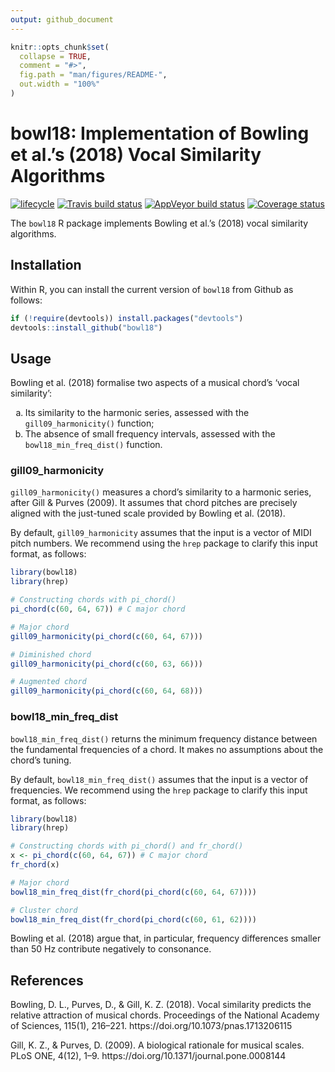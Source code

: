 ```yaml
---
output: github_document
---
```


<!-- README.md is generated from README.Rmd. Please edit that file -->

```r
knitr::opts_chunk$set(
  collapse = TRUE,
  comment = "#>",
  fig.path = "man/figures/README-",
  out.width = "100%"
)
```
# bowl18: Implementation of Bowling et al.'s (2018) Vocal Similarity Algorithms

[![lifecycle](https://img.shields.io/badge/lifecycle-maturing-blue.svg)](https://www.tidyverse.org/lifecycle/#maturing)
[![Travis build status](https://travis-ci.org/pmcharrison/bowl18.svg?branch=master)](https://travis-ci.org/pmcharrison/bowl18)
[![AppVeyor build status](https://ci.appveyor.com/api/projects/status/github/pmcharrison/bowl18?branch=master&svg=true)](https://ci.appveyor.com/project/pmcharrison/bowl18)
[![Coverage status](https://coveralls.io/repos/github/pmcharrison/bowl18/badge.svg)](https://coveralls.io/r/pmcharrison/bowl18?branch=master)

The `bowl18` R package implements Bowling et al.'s (2018)
vocal similarity algorithms.

## Installation

Within R, you can install the current version of `bowl18` from Github as follows:

``` r
if (!require(devtools)) install.packages("devtools")
devtools::install_github("bowl18")
```

## Usage

Bowling et al. (2018) formalise two aspects of a musical chord's
'vocal similarity':

a) Its similarity to the harmonic series, 
assessed with the `gill09_harmonicity()` function;
b) The absence of small frequency intervals,
assessed with the `bowl18_min_freq_dist()` function.

### gill09_harmonicity

`gill09_harmonicity()` measures a chord's similarity to a harmonic series,
after Gill & Purves (2009).
It assumes that chord pitches are precisely 
aligned with the just-tuned scale provided by Bowling et al. (2018).

By default, `gill09_harmonicity` assumes that the input 
is a vector of MIDI pitch numbers.
We recommend using the `hrep` package to clarify this input format, as follows:

```r
library(bowl18)
library(hrep)

# Constructing chords with pi_chord()
pi_chord(c(60, 64, 67)) # C major chord

# Major chord
gill09_harmonicity(pi_chord(c(60, 64, 67)))

# Diminished chord
gill09_harmonicity(pi_chord(c(60, 63, 66)))

# Augmented chord
gill09_harmonicity(pi_chord(c(60, 64, 68)))
```

### bowl18_min_freq_dist

`bowl18_min_freq_dist()` returns the minimum frequency distance between
the fundamental frequencies of a chord.
It makes no assumptions about the chord's tuning.

By default, `bowl18_min_freq_dist()` assumes that the input 
is a vector of frequencies.
We recommend using the `hrep` package to clarify this input format, as follows:

```r
library(bowl18)
library(hrep)

# Constructing chords with pi_chord() and fr_chord()
x <- pi_chord(c(60, 64, 67)) # C major chord
fr_chord(x) 

# Major chord
bowl18_min_freq_dist(fr_chord(pi_chord(c(60, 64, 67))))

# Cluster chord
bowl18_min_freq_dist(fr_chord(pi_chord(c(60, 61, 62))))
```

Bowling et al. (2018) argue that, in particular, frequency differences smaller
than 50 Hz contribute negatively to consonance.

## References

Bowling, D. L., Purves, D., & Gill, K. Z. (2018). Vocal similarity predicts the relative attraction of musical chords. Proceedings of the National Academy of Sciences, 115(1), 216–221. https://doi.org/10.1073/pnas.1713206115

Gill, K. Z., & Purves, D. (2009). A biological rationale for musical scales. PLoS ONE, 4(12), 1–9. https://doi.org/10.1371/journal.pone.0008144
